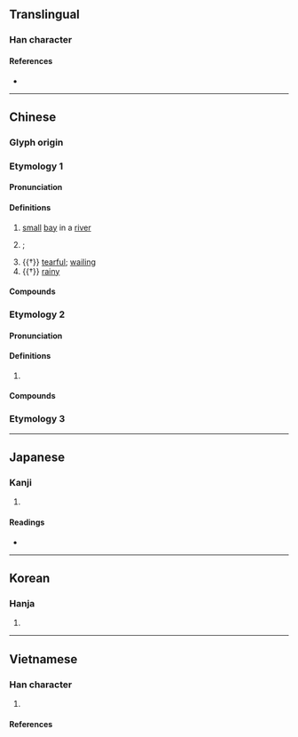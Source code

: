 {{also|沲}}
{{character info}}
==Translingual==

===Han character===
{{Han char|rn=85|rad=水|as=05|sn=8|four=33111|canj=EJP|ids=⿰氵它}}

====References====
* {{Han ref|kx=0613.070|dkj=17243|dj=1006.060|hdz=31594.020|uh=6CB1|ud=27825|bh=AA62|bd=43618}}

----

==Chinese==
{{zh-forms}}

===Glyph origin===
{{Han etym}}
{{Han compound|水|它|ls=psc|c1=s|c2=p|t1=water}}

===Etymology 1===

====Pronunciation====
{{zh-pron
|m=tuó
|c=to4
|mc=1
|oc=1,1
|cat=n,pn,a
}}

====Definitions====
{{zh-hanzi}}

# {{lb|zh|dialectal}} [[small]] [[bay]] in a [[river]] {{q|also used in place names}}
# {{zh-div|江}} {{w|Tuojiang (disambiguation)|Tuojiang}}; {{w|Tuo River}}
# {{†}} [[tearful]]; [[wailing]]
# {{†}} [[rainy]]

====Compounds====
{{zh-der|大雨滂沱|沱江|沱茶|涕泗滂沱|涾沱|滂沱|滂沱大雨|滹沱河|潭沱|沱沱河|銀杏沱|南沱|美人沱}}

===Etymology 2===

====Pronunciation====
{{zh-pron
|m=duò
|mc=2
|oc=n,2
|cat=
}}

====Definitions====
{{zh-hanzi}}

# {{zh-used2|c}}

====Compounds====
{{zh-der|淡沱|瀢沱}}

===Etymology 3===
{{zh-see|池|o|[[moat]]}}

----

==Japanese==

===Kanji===
{{ja-kanji|grade=|rs=水05}}

# {{rfdef|ja|sort=水05}}

====Readings====
* {{ja-readings
|goon=だ
|kanon=た
|kun=
}}

----

==Korean==

===Hanja===
{{ko-hanja|hangeul=타|eumhun=|rv=ta|mr=t'a|y=tha}}

# {{rfdef|ko|sort=水05}}

----

==Vietnamese==

===Han character===
{{vi-readings|rs=水05
|hanviet=đà-tdcndg
|nom=đà-tdcndg;btcn, đờ, đừ-btcn
}}

# {{han tu form of|Đà|the {{w|Black River (Asia)|Black/Da River}}, a river in Vietnam}}

====References====
<references/>